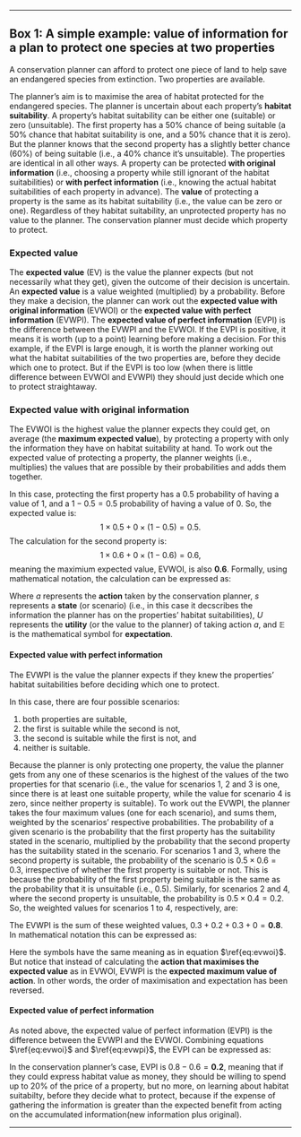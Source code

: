 ***

Box 1: A simple example: value of information for a plan to protect one species at two properties
-------------------------------------------------------------------------------------------------

A conservation planner can afford to protect one piece of land to help save an endangered species from extinction. Two properties are available.

The planner's aim is to maximise the area of habitat protected for the endangered species. The planner is uncertain about each property's __habitat suitability__. A property's habitat suitability can be either one (suitable) or zero (unsuitable). The first property has a 50% chance of being suitable (a 50% chance that habitat suitability is one, and a 50% chance that it is zero). But the planner knows that the second property has a slightly better chance (60%) of being suitable (i.e., a 40% chance it's unsuitable). The properties are identical in all other ways. A property can be protected __with original information__ (i.e., choosing a property while still ignorant of the habitat suitabilities) or __with perfect information__ (i.e., knowing the actual habitat suitabilities of each property in advance). The __value__ of protecting a property is the same as its habitat suitability (i.e., the value can be zero or one). Regardless of they habitat suitability, an unprotected property has no value to the planner. The conservation planner must decide which property to protect.

### Expected value

The __expected value__ (EV) is the value the planner expects (but not necessarily what they get), given the outcome of their decision is uncertain. An __expected value__ is a value weighted (multiplied) by a probability. Before they make a decision, the planner can work out the __expected value with original information__ (EVWOI) or the __expected value with perfect information__ (EVWPI). The __expected value of perfect information__ (EVPI) is the difference between the EVWPI and the EVWOI. If the EVPI is positive, it means it is worth (up to a point) learning before making a decision. For this example, if the EVPI is large enough, it is worth the planner working out what the habitat suitabilities of the two properties are, before they decide which one to protect. But if the EVPI is too low (when there is little difference between EVWOI and EVWPI) they should just decide which one to protect straightaway. 

### Expected value with original information

The EVWOI is the highest value the planner expects they could get, on average (the __maximum expected value__), by protecting a property with only the information they have on habitat suitability at hand. To work out the expected value of protecting a property, the planner weights (i.e., multiplies) the values that are possible by their probabilities and adds them together. 

In this case, protecting the first property has a $0.5$ probability of having a value of $1$, and a $1 - 0.5 = 0.5$ probability of having a value of $0$. So, the expected value is: $$1 \times 0.5 + 0 \times (1 - 0.5) = 0.5.$$ The calculation for the second property is: $$1 \times 0.6 + 0 \times (1 - 0.6) = 0.6,$$ meaning the maximium expected value, EVWOI, is also $\mathbf{0.6}$. Formally, using mathematical notation, the calculation can be expressed as:

\begin{equation}
\mathrm{EVWOI}=\max_{a}\mathbb{E}_s{[U(a,s)]}.\label{eq:evwoi}
\end{equation}

Where $a$ represents the __action__ taken by the conservation planner, $s$ represents a __state__ (or scenario) (i.e., in this case it decscribes the information the planner has on the properties' habitat suitabilities), $U$ represents the __utility__ (or the value to the planner) of taking action $a$, and $\mathbb{E}$ is the mathematical symbol for __expectation__.

#### Expected value with perfect information

The EVWPI is the value the planner expects if they knew the properties' habitat suitabilities before deciding which one to protect.

In this case, there are four possible scenarios:

1. both properties are suitable,
2. the first is suitable while the second is not,
3. the second is suitable while the first is not, and
4. neither is suitable. 

Because the planner is only protecting one property, the value the planner gets from any one of these scenarios is the highest of the values of the two properties for that scenario (i.e., the value for scenarios 1, 2 and 3 is one, since there is at least one suitable property, while the value for scenario 4 is zero, since neither property is suitable). To work out the EVWPI, the planner takes the four maximum values (one for each scenario), and sums them, weighted by the scenarios' respective probabilities. The probability of a given scenario is the probability that the first property has the suitability stated in the scenario, multiplied by the probability that the second property has the suitability stated in the scenario. For scenarios 1 and 3, where the second property is suitable, the probability of the scenario is $0.5 \times 0.6 = 0.3$, irrespective of whether the first property is suitable or not. This is because the probability of the first property being suitable is the same as the probability that it is unsuitable (i.e., $0.5$). Similarly, for scenarios 2 and 4, where the second property is unsuitable, the probability is $0.5 \times 0.4 = 0.2$. So, the weighted values for scenarios 1 to 4, respectively, are: 

\begin{equation}
\begin{aligned}
&1 \times (0.5 \times 0.6) = 1 \times 0.3 = 0.3,\\ 
&1 \times (0.5 \times 0.4) = 1 \times 0.2 = 0.2,\\  
&1 \times (0.5 \times 0.6) = 1 \times 0.3 = 0.3,\ \mathrm{and}\\ 
&0 \times (0.5 \times 0.4) = 0 \times 0.2 = 0.
\end{aligned}
\end{equation}

The EVWPI is the sum of these weighted values, $0.3 + 0.2 + 0.3 + 0 = \mathbf{0.8}.$ In mathematical notation this can be expressed as:

\begin{equation}
\mathrm{EVWPI}=\mathbb{E}_s{[\max_aU(a,s)}].\label{eq:evwpi}
\end{equation}

Here the symbols have the same meaning as in equation $\ref{eq:evwoi}$. But notice that instead of calculating the __action that maximises the expected value__ as in EVWOI, EVWPI is the __expected maximum value of action__. In other words, the order of maximisation and expectation has been reversed.

#### Expected value of perfect information

As noted above, the expected value of perfect information (EVPI) is the difference between the EVWPI and the EVWOI. Combining equations $\ref{eq:evwoi}$ and $\ref{eq:evwpi}$, the EVPI can be expressed as:

\begin{equation}
\mathrm{EVPI}=\mathbb{E}_s{[\max_aU(a,s)]}-\max_a\mathbb{E}_s{[U(a,s)]}.\label{eq:evpi}
\end{equation}

In the conservation planner's case, EVPI is $0.8 - 0.6 = \mathbf{0.2}$, meaning that if they could express habitat value as money, they should be willing to spend up to 20% of the price of a property, but no more, on learning about habitat suitabilty, before they decide what to protect, because if the expense of gathering the information is greater than the expected benefit from acting on the accumulated information(new information plus original).

***

